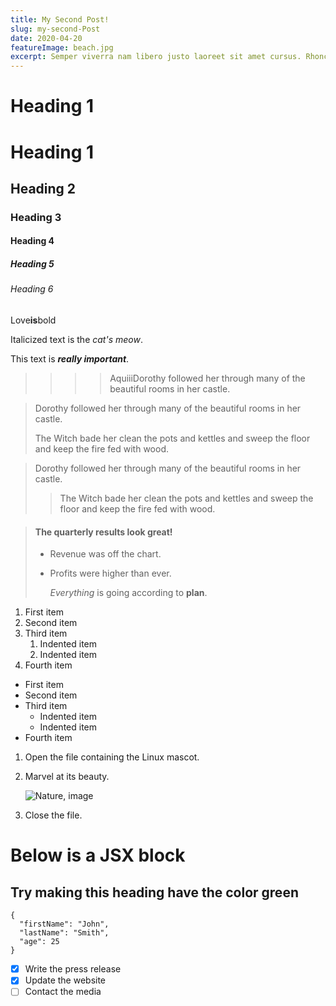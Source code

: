 ```yaml
---
title: My Second Post!
slug: my-second-Post
date: 2020-04-20
featureImage: beach.jpg
excerpt: Semper viverra nam libero justo laoreet sit amet cursus. Rhoncus urna neque viverra justo nec. Lacinia quis vel eros donec ac odio tempor orci dapibus. Elementum nisi quis eleifend quam adipiscing vitae proin sagittis nisl. Diam vel quam elementum pulvinar. Dui vivamus arcu felis bibendum ut. Aliquam ut porttitor leo a diam sollicitudin tempor. Purus faucibus ornare suspendisse sed nisi. Et magnis dis parturient montes nascetur ridiculus mus mauris. Tortor pretium viverra suspendisse potenti.
---
```


# Heading 1

# Heading 1

## Heading 2

### Heading 3

#### Heading 4

##### Heading 5

###### Heading 6

Love**is**bold

Italicized text is the _cat's meow_.

This text is **_really important_**.

> > > > AquiiiDorothy followed her through many of the beautiful rooms in her castle.

> Dorothy followed her through many of the beautiful rooms in her castle.
>
> The Witch bade her clean the pots and kettles and sweep the floor and keep the fire fed with wood.

> Dorothy followed her through many of the beautiful rooms in her castle.
>
> > The Witch bade her clean the pots and kettles and sweep the floor and keep the fire fed with wood.

> #### The quarterly results look great!
>
> - Revenue was off the chart.
> - Profits were higher than ever.
>
>   _Everything_ is going according to **plan**.

1. First item
2. Second item
3. Third item
   1. Indented item
   2. Indented item
4. Fourth item

- First item
- Second item
- Third item
  - Indented item
  - Indented item
- Fourth item

1.  Open the file containing the Linux mascot.
2.  Marvel at its beauty.

    ![Nature, image](beach.jpg)

3.  Close the file.

# Below is a JSX block

<div style={{ padding: "10px 30px", backgroundColor: "tomato" }}>
  <h2>Try making this heading have the color green</h2>
</div>

```
{
  "firstName": "John",
  "lastName": "Smith",
  "age": 25
}
```

- [x] Write the press release
- [x] Update the website
- [ ] Contact the media
